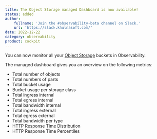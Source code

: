 ```yaml
---
title: The Object Storage managed Dashboard is now available!
status: added
author:
    fullname: 'Join the #observability-beta channel on Slack.'
    url: 'https://slack.khulnasoft.com/'
date: 2022-12-22
category: observability
product: cockpit
---
```


You can now monitor all your [Object Storage](https://www.khulnasoft.com/en/object-storage/) buckets in Observability.

The managed dashboard gives you an overview on the following metrics:
- Total number of objects
- Total numbers of parts
- Total bucket usage
- Bucket usage per storage class
- Total ingress internal
- Total egress internal
- Total bandwidth internal
- Total ingress external
- Total egress external
- Total bandwidth per type
- HTTP Response Time Distribution
- HTTP Response Time Percentiles
